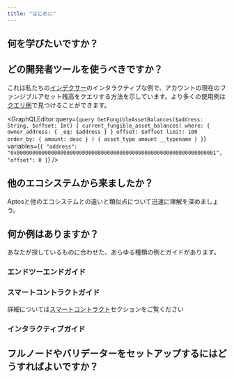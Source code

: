 ```yaml
---
title: "はじめに"
---
```




## 何を学びたいですか？

<CardGrid>
  <LinkCard href="/ja/build/smart-contracts" title="スマートコントラクト" description="Moveプログラミング言語を使ってAptosでスマートコントラクトを書く方法を学びます。" />

  <LinkCard href="/ja/build/indexer" title="データクエリ" description="Aptos Indexerを使用してオンチェーンデータを効率的にクエリする方法を学びます。" />

  <LinkCard href="/ja/network/blockchain/blockchain-deep-dive" title="ブロックチェーンインフラストラクチャ" description="Aptosブロックチェーンのインフラストラクチャの異なるコンポーネントについて学びます。" />
</CardGrid>

## どの開発者ツールを使うべきですか？

<CardGrid>
  <LinkCard href="/ja/build/sdks" title="SDK" description="TypeScript、Python、Rust、その他のSDKを使用してトランザクションを送信し、オンチェーンデータを読み取ります。" />

  <LinkCard href="/ja/build/indexer" title="インデクサー" description="アカウント残高、履歴トランザクション、アカウント別NFTなどのオンチェーンデータをクエリします。" />

  <LinkCard href="/ja/build/cli" title="CLI" description="Aptos CLIを使用してMoveスマートコントラクトをコンパイル・プロファイルし、ローカルネットワークを実行します。" />
</CardGrid>

これは私たちの[インデクサー](/ja/build/indexer)のインタラクティブな例で、アカウントの現在のファンジブルアセット残高をクエリする方法を示しています。より多くの使用例は[クエリ例](/ja/build/indexer/indexer-api/fungible-asset-balances)で見つけることができます。

<GraphQLEditor
  query={`query GetFungibleAssetBalances($address: String, $offset: Int) {
  current_fungible_asset_balances(
    where: { owner_address: { _eq: $address } }
    offset: $offset
    limit: 100
    order_by: { amount: desc }
  ) {
    asset_type
    amount
    __typename
  }
}`}
  variables={`{
  "address": "0x0000000000000000000000000000000000000000000000000000000000000001",
  "offset": 0
}`}
/>

## 他のエコシステムから来ましたか？

Aptosと他のエコシステムとの違いと類似点について迅速に理解を深めましょう。

<CardGrid>
  <LinkCard href="/ja/build/get-started/ethereum-cheatsheet" title="Ethereum / EVM から Aptos チートシート" />

  <LinkCard href="/ja/build/get-started/solana-cheatsheet" title="Solana / SVM から Aptos チートシート" />

  <LinkCard href="/ja/network/blockchain/move#comparison-to-other-vms" title="VM比較" />
</CardGrid>

## 何か例はありますか？

あなたが探しているものに合わせた、あらゆる種類の例とガイドがあります。

### エンドツーエンドガイド

<CardGrid>
  <LinkCard href="/ja/build/guides/first-transaction" title="あなたの最初のトランザクション" description="このチュートリアルでは、Aptosブロックチェーンにトランザクションを生成・送信し、送信されたトランザクションを検証する方法を説明します。" />

  <LinkCard href="/ja/build/guides/your-first-nft" title="あなたの最初のNFT" description="このチュートリアルでは、Aptosブロックチェーンで非代替性アセットを作成・転送する方法を説明します。" />

  <LinkCard href="/ja/build/guides/first-fungible-asset" title="あなたの最初のファンジブルアセット" description="このチュートリアルでは、FACoinという名前の独自のファンジブルアセット（FA）をコンパイル、デプロイ、ミントする方法を紹介します。" />
</CardGrid>

### スマートコントラクトガイド

詳細については[スマートコントラクト](/ja/build/smart-contracts)セクションをご覧ください

<CardGrid>
  <LinkCard href="/ja/build/guides/build-e2e-dapp/1-create-smart-contract" title="スマートコントラクトを作成する" description="これはAptosでエンドツーエンドdappを構築するチュートリアルの最初の章です。" />

  <LinkCard href="https://github.com/aptos-labs/aptos-core/tree/main/aptos-move/move-examples" title="Aptos Move 例" description="AptosでMoveを開発する方法についての30以上の例" target="_blank" />

  <LinkCard href="https://github.com/aptos-labs/aptos-core/tree/main/aptos-move/move-examples/move-tutorial" title="Move チュートリアル" description="Moveプログラミングの基本をカバー" target="_blank" />
</CardGrid>

### インタラクティブガイド

<CardGrid>
  <LinkCard href="https://learn.aptoslabs.com/en/workshops" title="Aptos Learn" description="基本から高度なガイド" target="_blank" />

  <LinkCard href="https://movespiders.com" title="Move Spiders" description="Move SpidersのフレンドリーなスパイダーマスコットとMoveについて学ぶ" target="_blank" />

  <LinkCard href="https://www.aptosshores.com" title="Aptos Shores" description="Aptos ShoresでMoveについて学ぶ" target="_blank" />
</CardGrid>

## フルノードやバリデーターをセットアップするにはどうすればよいですか？

<CardGrid>
  <LinkCard href="/ja/network/nodes/full-node" title="フルノードをセットアップ" />

  <LinkCard href="/ja/network/nodes/validator-node" title="バリデーターをセットアップ" />
</CardGrid>
